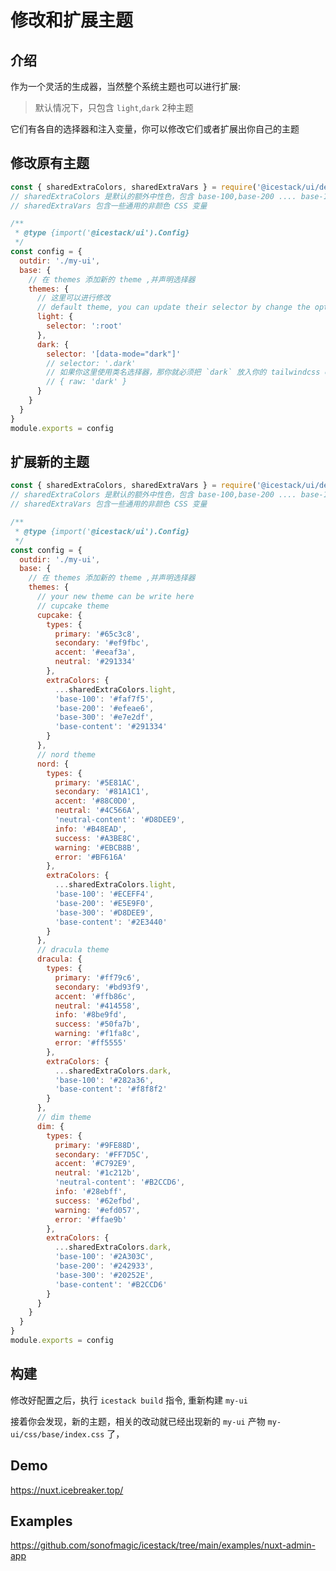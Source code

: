 # 修改和扩展主题

## 介绍

作为一个灵活的生成器，当然整个系统主题也可以进行扩展:

> 默认情况下，只包含 `light`,`dark` 2种主题

它们有各自的选择器和注入变量，你可以修改它们或者扩展出你自己的主题

## 修改原有主题

```js filename="icestack.config.cjs"
const { sharedExtraColors, sharedExtraVars } = require('@icestack/ui/defaults')
// sharedExtraColors 是默认的额外中性色，包含 base-100,base-200 .... base-1300
// sharedExtraVars 包含一些通用的非颜色 CSS 变量

/**
 * @type {import('@icestack/ui').Config}
 */
const config = {
  outdir: './my-ui',
  base: {
    // 在 themes 添加新的 theme ,并声明选择器
    themes: {
      // 这里可以进行修改
      // default theme, you can update their selector by change the option
      light: {
        selector: ':root'
      },
      dark: {
        selector: '[data-mode="dark"]'
        // selector: '.dark'
        // 如果你这里使用类名选择器，那你就必须把 `dark` 放入你的 tailwindcss content 中:
        // { raw: 'dark' }
      }
    }
  }
}
module.exports = config
```

## 扩展新的主题

```js filename="icestack.config.cjs"
const { sharedExtraColors, sharedExtraVars } = require('@icestack/ui/defaults')
// sharedExtraColors 是默认的额外中性色，包含 base-100,base-200 .... base-1300
// sharedExtraVars 包含一些通用的非颜色 CSS 变量

/**
 * @type {import('@icestack/ui').Config}
 */
const config = {
  outdir: './my-ui',
  base: {
    // 在 themes 添加新的 theme ,并声明选择器
    themes: {
      // your new theme can be write here
      // cupcake theme
      cupcake: {
        types: {
          primary: '#65c3c8',
          secondary: '#ef9fbc',
          accent: '#eeaf3a',
          neutral: '#291334'
        },
        extraColors: {
          ...sharedExtraColors.light,
          'base-100': '#faf7f5',
          'base-200': '#efeae6',
          'base-300': '#e7e2df',
          'base-content': '#291334'
        }
      },
      // nord theme
      nord: {
        types: {
          primary: '#5E81AC',
          secondary: '#81A1C1',
          accent: '#88C0D0',
          neutral: '#4C566A',
          'neutral-content': '#D8DEE9',
          info: '#B48EAD',
          success: '#A3BE8C',
          warning: '#EBCB8B',
          error: '#BF616A'
        },
        extraColors: {
          ...sharedExtraColors.light,
          'base-100': '#ECEFF4',
          'base-200': '#E5E9F0',
          'base-300': '#D8DEE9',
          'base-content': '#2E3440'
        }
      },
      // dracula theme
      dracula: {
        types: {
          primary: '#ff79c6',
          secondary: '#bd93f9',
          accent: '#ffb86c',
          neutral: '#414558',
          info: '#8be9fd',
          success: '#50fa7b',
          warning: '#f1fa8c',
          error: '#ff5555'
        },
        extraColors: {
          ...sharedExtraColors.dark,
          'base-100': '#282a36',
          'base-content': '#f8f8f2'
        }
      },
      // dim theme
      dim: {
        types: {
          primary: '#9FE88D',
          secondary: '#FF7D5C',
          accent: '#C792E9',
          neutral: '#1c212b',
          'neutral-content': '#B2CCD6',
          info: '#28ebff',
          success: '#62efbd',
          warning: '#efd057',
          error: '#ffae9b'
        },
        extraColors: {
          ...sharedExtraColors.dark,
          'base-100': '#2A303C',
          'base-200': '#242933',
          'base-300': '#20252E',
          'base-content': '#B2CCD6'
        }
      }
    }
  }
}
module.exports = config
```

## 构建

修改好配置之后，执行 `icestack build` 指令, 重新构建 `my-ui`

接着你会发现，新的主题，相关的改动就已经出现新的 `my-ui` 产物 `my-ui/css/base/index.css` 了，

## Demo

https://nuxt.icebreaker.top/

## Examples

https://github.com/sonofmagic/icestack/tree/main/examples/nuxt-admin-app
